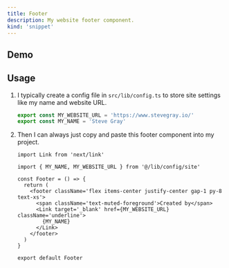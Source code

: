 ```yaml
---
title: Footer
description: My website footer component.
kind: 'snippet'
---
```


## Demo

<Footer />

## Usage

1. I typically create a config file in `src/lib/config.ts` to store site settings like my name and website URL.

   ```ts title="src/lib/config.ts"
   export const MY_WEBSITE_URL = 'https://www.stevegray.io/'
   export const MY_NAME = 'Steve Gray'
   ```

2. Then I can always just copy and paste this footer component into my project.

   ```tsx title="src/components/footer.tsx"
   import Link from 'next/link'

   import { MY_NAME, MY_WEBSITE_URL } from '@/lib/config/site'

   const Footer = () => {
     return (
       <footer className='flex items-center justify-center gap-1 py-8 text-xs'>
         <span className='text-muted-foreground'>Created by</span>
         <Link target='_blank' href={MY_WEBSITE_URL} className='underline'>
           {MY_NAME}
         </Link>
       </footer>
     )
   }

   export default Footer
   ```
